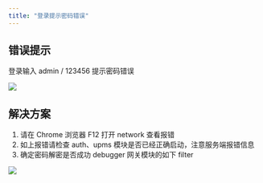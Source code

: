 ```yaml
---
title: "登录提示密码错误"
---
```


## 错误提示

登录输入 admin / 123456 提示密码错误

![](/images/1615343649256-18f37b8e-c827-400e-ab0e-c46460d6c26c.png)

## 解决方案

1. 请在 Chrome 浏览器 F12 打开 network 查看报错
2. 如上报错请检查 auth、upms 模块是否已经正确启动，注意服务端报错信息
3. 确定密码解密是否成功 debugger 网关模块的如下 filter

![](/images/1641981467394-fe844a14-8a65-49f9-98d4-8e5708bd5a16.png)

